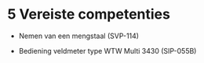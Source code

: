 # 5 Vereiste competenties

-   Nemen van een mengstaal (SVP-114)

-   Bediening veldmeter type WTW Multi 3430 (SIP-055B)

